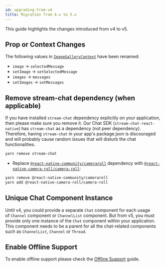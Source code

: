 ```yaml
---
id: upgrading-from-v4
title: Migration from 4.x to 5.x
---
```


This guide highlights the changes introduced from v4 to v5.

## Prop or Context Changes

The following values in [`ImageGalleryContext`](https://getstream.io/chat/docs/sdk/reactnative/contexts/image-gallery-context/#value) have been renamed:

- `image` -> `selectedMessage`
- `setImage` -> `setSelectedMessage`
- `images` -> `messages`
- `setImages` -> `setMessages`

## Remove stream-chat dependency (when applicable)

If you have installed `stream-chat` dependency explicitly on your application, then please make sure you remove it. Our Chat SDK (`stream-chat-react-native`) has `stream-chat` as a dependency (not peer dependency). Therefore, having `stream-chat` in your app's package.json is discouraged and will probably cause random issues that will disturb the chat functionalities.

```bash
yarn remove stream-chat
```

- Replace [`@react-native-community/cameraroll`](https://github.com/react-native-cameraroll/react-native-cameraroll) dependency with [`@react-native-camera-roll/camera-roll`](https://www.npmjs.com/package/@react-native-camera-roll/camera-roll):

```bash
yarn remove @react-native-community/cameraroll
yarn add @react-native-camera-roll/camera-roll
```

## Unique Chat Component Instance

Until v4, you could provide a separate `Chat` component for each usage of `Channel` component or `ChannelList` component. But from v5, you must provide only one instance of the `Chat` component within your application. This component needs to be a parent for all the chat-related components such as `ChannelList`, `Channel` or `Thread`.

## Enable Offline Support

To enable offline support please check the [Offline Support](../basics/migrating-from-4.x-to-5.x.mdx) guide.
